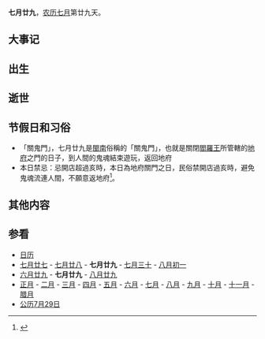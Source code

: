 {{Lunar07Calendar}}
'''七月廿九'''，[[农历|农历]][[七月_(农历)|七月]]第廿九天。

== 大事记 ==

== 出生 ==

== 逝世 ==

== 节假日和习俗 ==

*「關鬼門」，七月廿九是[[閩南|閩南]]俗稱的「關鬼門」，也就是關閉[[閻羅王|閻羅王]]所管轄的[[地府|地府]]之門的日子，到人間的鬼魂結束遊玩，返回地府
*本日禁忌：忌開店超過亥時，本日為地府關門之日，民俗禁開店過亥時，避免鬼魂流連人間，不願意返地府<ref name="闽台文化交融史">{{cite book |author=林仁川、黄福才 |title=《闽台文化交融史》 |date=1997-11-01|publisher=福建敎育出版社|location=中國|language=zh-cn  |isbn=9787533420314}}</ref>。

== 其他内容 ==

== 参看 ==
*[[历史上的今天|日历]]
*[[七月廿七|七月廿七]] - [[七月廿八|七月廿八]] - '''七月廿九''' - [[七月三十|七月三十]] - [[八月初一|八月初一]]
*[[六月廿九|六月廿九]] - '''七月廿九''' - [[八月廿九|八月廿九]]
*[[正月|正月]] - [[二月_(农历)|二月]] - [[三月_(农历)|三月]] - [[四月_(农历)|四月]] - [[五月_(农历)|五月]] - [[六月_(农历)|六月]] - [[七月_(农历)|七月]] - [[八月_(农历)|八月]] - [[九月_(农历)|九月]] - [[十月_(农历)|十月]] - [[十一月_(农历)|十一月]] - [[腊月|腊月]]
*[[公历|公历]][[7月29日|7月29日]]